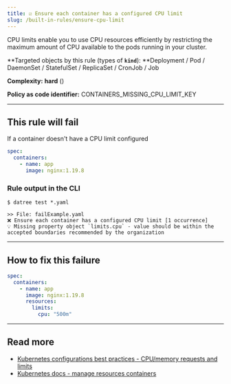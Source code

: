 ```yaml
---
title: ☑️ Ensure each container has a configured CPU limit
slug: /built-in-rules/ensure-cpu-limit
---
```



CPU limits enable you to use CPU resources efficiently by restricting the maximum amount of CPU available to the pods running in your cluster.

**Targeted objects by this rule (types of **`kind`**): **Deployment / Pod / DaemonSet / StatefulSet / ReplicaSet / CronJob / Job

**Complexity:** **hard** (<Complexity/>)

**Policy as code identifier:** CONTAINERS_MISSING_CPU_LIMIT_KEY

---

## This rule will fail

If a container doesn't have a CPU limit configured

```yaml
spec:
  containers:
    - name: app
      image: nginx:1.19.8
```

### Rule output in the CLI

```terminal
$ datree test *.yaml

>> File: failExample.yaml
❌ Ensure each container has a configured CPU limit [1 occurrence]
💡 Missing property object `limits.cpu` - value should be within the accepted boundaries recommended by the organization
```

---

## How to fix this failure

```yaml
spec:
  containers:
    - name: app
      image: nginx:1.19.8
      resources:
        limits:
          cpu: "500m"
```

---

## Read more

- [Kubernetes configurations best practices - CPU/memory requests and limits](https://www.datree.io/resources/kubernetes-configurations-best-practices#anchor8)
- [Kubernetes docs - manage resources containers](https://kubernetes.io/docs/concepts/configuration/manage-resources-containers/)
